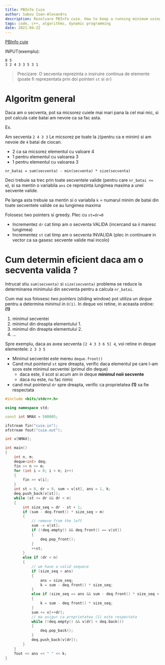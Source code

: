 ```yaml
---
title: PBInfo Cuie
author: Sabou Ioan-Alexandru
description: Rezolvare PBInfo cuie. How to keep a running minimum using a sliding window and a deque.
tags: code, c++, algorithms, dynamic programming
date: 2021-04-22
---
```


[PBInfo cuie](https://www.pbinfo.ro/probleme/1736/cuie)

INPUT(exemplu):
```
8 5
3 2 4 3 3 5 3 1
```
> Precizare: O secventa reprezinta o insiruire continua de elemente (poate fi reprezentata prin doi pointeri `st` si `dr`)
# Algoritm general
Daca am o secventa, pot sa micsorez cuiele mai mari pana la cel mai mic, si pot calcula cate batai am nevoie ca sa fac asta.

Ex.

Am secventa `2 4 3 3`
Le micsorez pe toate la `2`(pentru ca e minim) si am nevoie de `4` batai de ciocan.
- 2 ca sa micsorez elementul cu valoare 4
- 1 pentru elementul cu valoarea 3
- 1 pentru elementul cu valoarea 3

`nr_batai = sum(secventa) - min(secventa) * size(secventa)`

Deci trebuie sa trec prin toate secventele valide (pentru care `nr_batai <= m`), si sa mentin o variabila `ans` ce reprezinta lungimea maxima a unei secvente valide.

Pe langa asta trebuie sa mentin si o variabila `k` = numarul minim de batai din toate secventele valide ce au lungimea maxima

Folosesc two pointers si greedy.
Plec cu `st=dr=0`
- Incrementez `dr` cat timp am o secventa VALIDA (incercand sa ii maresc lungimea)
- Incrementez `st` cat timp am o secventa INVALIDA (plec in continuare in vector ca sa gasesc secvente valide mai incolo)

# Cum determin eficient daca am o secventa valida ?

Intrucat stiu `sum(secventa)` si `size(secventa)` problema se reduce la determinarea minimului din secventa pentru a calcula `nr_batai`.

Cum mai sus folosesc *two pointers* (sliding window) pot utiliza un *deque* pentru a determina minimul in `O(1)`. 
In deque voi retine, in aceasta ordine: **(1)**
1. minimul secventei
2. minimul din dreapta elementului 1.
3. minimul din dreapta elementului 2.
4. $\dots$


Spre exemplu, daca as avea secventa `[2 4 3 3 6 5] 4`, voi retine in deque elementele: `2 3 3 5`
* Minimul secventei este mereu `deque.front()`
* Cand mut pointerul `st` spre dreapta, verific daca elementul pe care l-am scos este minimul secventei (primul din deque)
    * daca este, il scot si acum am in deque **minimul noii secvente**
    * daca nu este, nu fac nimic
* cand mut pointerul `dr` spre dreapta, verific ca proprietatea **(1)** sa fie respectata

```c++
#include <bits/stdc++.h>

using namespace std;

const int NMAX = 500005;

ifstream fin("cuie.in");
ofstream fout("cuie.out");

int v[NMAX];

int main()
{
    int n, m;
    deque<int> deq;
    fin >> n >> m;
    for (int i = 0; i < n; i++)
    {
        fin >> v[i];
    }
    int st = 0, dr = 0, sum = v[st], ans = 1, k;
    deq.push_back(v[st]);
    while (st <= dr && dr < n)
    {
        int size_seq = dr - st + 1;
        if (sum - deq.front() * size_seq > m)
        {
            // remove from the left
            sum -= v[st];
            if (!deq.empty() && deq.front() == v[st])
            {
                deq.pop_front();
            }
            ++st;
        }
        else if (dr < n)
        {
            // we have a valid sequece
            if (size_seq > ans)
            {
                ans = size_seq;
                k = sum - deq.front() * size_seq;
            }
            else if (size_seq == ans && sum - deq.front() * size_seq < k)
            {
                k = sum - deq.front() * size_seq;
            }
            sum += v[++dr];
            // ma asigur ca proprietatea (1) este respectata
            while (!deq.empty() && v[dr] < deq.back())
            {
                deq.pop_back();
            }
            deq.push_back(v[dr]);
        }
    }
    fout << ans << " " << k;
}

```